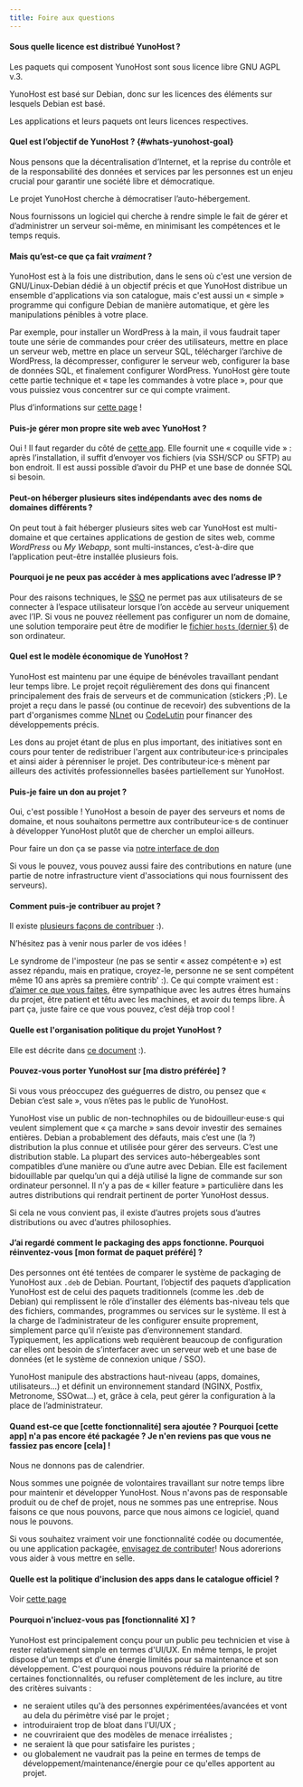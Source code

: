 ```yaml
---
title: Foire aux questions
---
```


#### Sous quelle licence est distribué YunoHost ?

Les paquets qui composent YunoHost sont sous licence libre GNU AGPL v.3.

YunoHost est basé sur Debian, donc sur les licences des éléments sur lesquels Debian est basé.

Les applications et leurs paquets ont leurs licences respectives.

#### Quel est l’objectif de YunoHost ? {#whats-yunohost-goal}

Nous pensons que la décentralisation d’Internet, et la reprise du contrôle et de la responsabilité des données et services par les personnes est un enjeu crucial pour garantir une société libre et démocratique.

Le projet YunoHost cherche à démocratiser l’auto-hébergement.

Nous fournissons un logiciel qui cherche à rendre simple le fait de gérer et d’administrer un serveur soi-même, en minimisant les compétences et le temps requis.

#### Mais qu’est-ce que ça fait *vraiment* ?

YunoHost est à la fois une distribution, dans le sens où c'est une version de GNU/Linux-Debian dédié à un objectif précis et que YunoHost distribue un ensemble d'applications via son catalogue, mais c'est aussi un « simple » programme qui configure Debian de manière automatique, et gère les manipulations pénibles à votre place.

Par exemple, pour installer un WordPress à la main, il vous faudrait taper toute une série de commandes pour créer des utilisateurs, mettre en place un serveur web, mettre en place un serveur SQL, télécharger l’archive de WordPress, la décompresser, configurer le serveur web, configurer la base de données SQL, et finalement configurer WordPress. YunoHost gère toute cette partie technique et « tape les commandes à votre place », pour que vous puissiez vous concentrer sur ce qui compte vraiment.

Plus d’informations sur [cette page](/overview/what_is_yunohost) !

#### Puis-je gérer mon propre site web avec YunoHost ?

Oui ! Il faut regarder du côté de [cette app](https://github.com/YunoHost-Apps/my_webapp_ynh).
Elle fournit une « coquille vide » : après l’installation, il suffit d’envoyer vos fichiers (via SSH/SCP ou SFTP) au bon endroit. Il est aussi possible d’avoir du PHP et une base de donnée SQL si besoin.

#### Peut-on héberger plusieurs sites indépendants avec des noms de domaines différents ?

On peut tout à fait héberger plusieurs sites web car YunoHost est multi-domaine et que certaines applications de gestion de sites web, comme *WordPress* ou *My Webapp*, sont multi-instances, c’est-à-dire que l’application peut-être installée plusieurs fois.

#### Pourquoi je ne peux pas accéder à mes applications avec l’adresse IP ?

Pour des raisons techniques, le [SSO](https://github.com/YunoHost/SSOwat/) ne permet pas aux utilisateurs de se connecter à l’espace utilisateur lorsque l’on accède au serveur uniquement avec l’IP. Si vous ne pouvez réellement pas configurer un nom de domaine, une solution temporaire peut être de modifier le [fichier `hosts` (dernier §)](/administer/tutorials/domains/dns_local_network) de son ordinateur.

#### Quel est le modèle économique de YunoHost ?

YunoHost est maintenu par une équipe de bénévoles travaillant pendant leur temps libre. Le projet reçoit régulièrement des dons qui financent principalement des frais de serveurs et de communication (stickers ;P). Le projet a reçu dans le passé (ou continue de recevoir) des subventions de la part d'organismes comme [NLnet](https://nlnet.nl/) ou [CodeLutin](https://www.codelutin.com/) pour financer des développements précis.

Les dons au projet étant de plus en plus important, des initiatives sont en cours pour tenter de redistribuer l'argent aux contributeur·ice·s principales et ainsi aider à pérenniser le projet. Des contributeur·ice·s mènent par ailleurs des activités professionnelles basées partiellement sur YunoHost.

#### Puis-je faire un don au projet ?

Oui, c'est possible ! YunoHost a besoin de payer des serveurs et noms de domaine, et nous souhaitons permettre aux contributeur·ice·s de continuer à développer YunoHost plutôt que de chercher un emploi ailleurs.

Pour faire un don ça se passe via [notre interface de don](https://donate.yunohost.org)

Si vous le pouvez, vous pouvez aussi faire des contributions en nature (une partie de notre infrastructure vient d'associations qui nous fournissent des serveurs).

#### Comment puis-je contribuer au projet ?

Il existe [plusieurs façons de contribuer](/contribute) :).

N’hésitez pas à venir nous parler de vos idées !

Le syndrome de l'imposteur (ne pas se sentir « assez compétent·e ») est assez répandu, mais en pratique, croyez-le, personne ne se sent compétent même 10 ans après sa première contrib' :). Ce qui compte vraiment est : [d’aimer ce que vous faites](https://www.youtube.com/watch?v=zIbR5TAz2xQ&t=113s), être sympathique avec les autres êtres humains du projet, être patient et têtu avec les machines, et avoir du temps libre. À part ça, juste faire ce que vous pouvez, c’est déjà trop cool !

#### Quelle est l'organisation politique du projet YunoHost ?

Elle est décrite dans [ce document](https://github.com/YunoHost/project-organization/) :).

#### Pouvez-vous porter YunoHost sur [ma distro préférée] ?

Si vous vous préoccupez des guéguerres de distro, ou pensez que « Debian c’est sale », vous n’êtes pas le public de YunoHost.

YunoHost vise un public de non-technophiles ou de bidouilleur·euse·s qui veulent simplement que « ça marche » sans devoir investir des semaines entières. Debian a probablement des défauts, mais c’est une (la ?) distribution la plus connue et utilisée pour gérer des serveurs. C’est une distribution stable. La plupart des services auto-hébergeables sont compatibles d’une manière ou d’une autre avec Debian. Elle est facilement bidouillable par quelqu’un qui a déjà utilisé la ligne de commande sur son ordinateur personnel. Il n’y a pas de « killer feature » particulière dans les autres distributions qui rendrait pertinent de porter YunoHost dessus.

Si cela ne vous convient pas, il existe d’autres projets sous d’autres distributions ou avec d’autres philosophies.

#### J’ai regardé comment le packaging des apps fonctionne. Pourquoi réinventez-vous [mon format de paquet préféré] ?

Des personnes ont été tentées de comparer le système de packaging de YunoHost aux `.deb` de Debian. Pourtant, l’objectif des paquets d’application YunoHost est de celui des paquets traditionnels (comme les .deb de Debian) qui remplissent le rôle d’installer des éléments bas-niveau tels que des fichiers, commandes, programmes ou services sur le système. Il est à la charge de l’administrateur de les configurer ensuite proprement, simplement parce qu’il n’existe pas d’environnement standard. Typiquement, les applications web requièrent beaucoup de configuration car elles ont besoin de s’interfacer avec un serveur web et une base de données (et le système de connexion unique / SSO).

YunoHost manipule des abstractions haut-niveau (apps, domaines, utilisateurs…) et définit un environnement standard (NGINX, Postfix, Metronome, SSOwat...) et, grâce à cela, peut gérer la configuration à la place de l’administrateur.

#### Quand est-ce que [cette fonctionnalité] sera ajoutée ? Pourquoi [cette app] n'a pas encore été packagée ? Je n'en reviens pas que vous ne fassiez pas encore [cela] !

Nous ne donnons pas de calendrier.

Nous sommes une poignée de volontaires travaillant sur notre temps libre pour maintenir et développer YunoHost. Nous n'avons pas de responsable produit ou de chef de projet, nous ne sommes pas une entreprise. Nous faisons ce que nous pouvons, parce que nous aimons ce logiciel, quand nous le pouvons.

Si vous souhaitez vraiment voir une fonctionnalité codée ou documentée, ou une application packagée, [envisagez de contributer](/contribute)! Nous adorerions vous aider à vous mettre en selle.

#### Quelle est la politique d'inclusion des apps dans le catalogue officiel ?

Voir [cette page](/contribute/packaging_apps/policy)

#### Pourquoi n'incluez-vous pas [fonctionnalité X] ?

YunoHost est principalement conçu pour un public peu technicien et vise à rester relativement simple en termes d'UI/UX. En même temps, le projet dispose d'un temps et d'une énergie limités pour sa maintenance et son développement. C'est pourquoi nous pouvons réduire la priorité de certaines fonctionnalités, ou refuser complètement de les inclure, au titre des critères suivants :

- ne seraient utiles qu'à des personnes expérimentées/avancées et vont au dela du périmètre visé par le projet ;
- introduiraient trop de bloat dans l'UI/UX ;
- ne couvriraient que des modèles de menace irréalistes ;
- ne seraient là que pour satisfaire les puristes ;
- ou globalement ne vaudrait pas la peine en termes de temps de développement/maintenance/énergie pour ce qu'elles apportent au projet.
